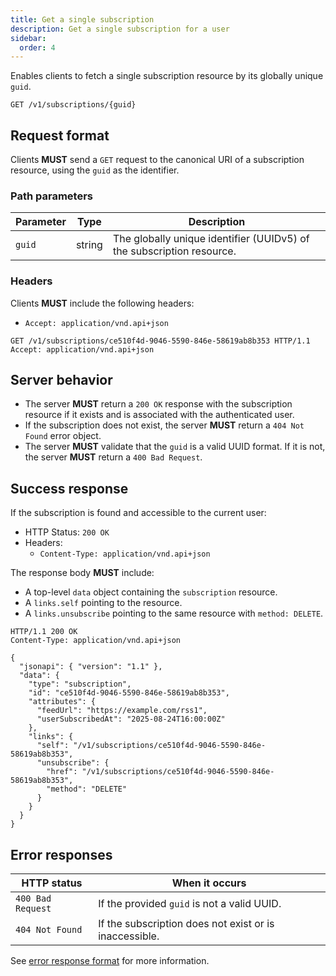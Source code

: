 ```yaml
---
title: Get a single subscription
description: Get a single subscription for a user
sidebar:
  order: 4
---
```



<CoreAction />

Enables clients to fetch a single subscription resource by its globally unique `guid`.

```http
GET /v1/subscriptions/{guid}
```

## Request format

Clients **MUST** send a `GET` request to the canonical URI of a subscription resource, using the `guid` as the identifier.

### Path parameters

| Parameter | Type   | Description                                                           |
| --------- | ------ | --------------------------------------------------------------------- |
| `guid`    | string | The globally unique identifier (UUIDv5) of the subscription resource. |

### Headers

Clients **MUST** include the following headers:

- `Accept: application/vnd.api+json`

```http
GET /v1/subscriptions/ce510f4d-9046-5590-846e-58619ab8b353 HTTP/1.1
Accept: application/vnd.api+json
```

## Server behavior

- The server **MUST** return a `200 OK` response with the subscription resource if it exists and is associated with the authenticated user.
- If the subscription does not exist, the server **MUST** return a `404 Not Found` error object.
- The server **MUST** validate that the `guid` is a valid UUID format. If it is not, the server **MUST** return a `400 Bad Request`.

## Success response

If the subscription is found and accessible to the current user:

- HTTP Status: `200 OK`
- Headers:
  - `Content-Type: application/vnd.api+json`

The response body **MUST** include:

- A top-level `data` object containing the `subscription` resource.
- A `links.self` pointing to the resource.
- A `links.unsubscribe` pointing to the same resource with `method: DELETE`.

```http
HTTP/1.1 200 OK
Content-Type: application/vnd.api+json

{
  "jsonapi": { "version": "1.1" },
  "data": {
    "type": "subscription",
    "id": "ce510f4d-9046-5590-846e-58619ab8b353",
    "attributes": {
      "feedUrl": "https://example.com/rss1",
      "userSubscribedAt": "2025-08-24T16:00:00Z"
    },
    "links": {
      "self": "/v1/subscriptions/ce510f4d-9046-5590-846e-58619ab8b353",
      "unsubscribe": {
        "href": "/v1/subscriptions/ce510f4d-9046-5590-846e-58619ab8b353",
        "method": "DELETE"
      }
    }
  }
}
```

## Error responses

| HTTP status       | When it occurs                                         |
| ----------------- | ------------------------------------------------------ |
| `400 Bad Request` | If the provided `guid` is not a valid UUID.            |
| `404 Not Found`   | If the subscription does not exist or is inaccessible. |

See [error response format](/specs/error-codes) for more information.
